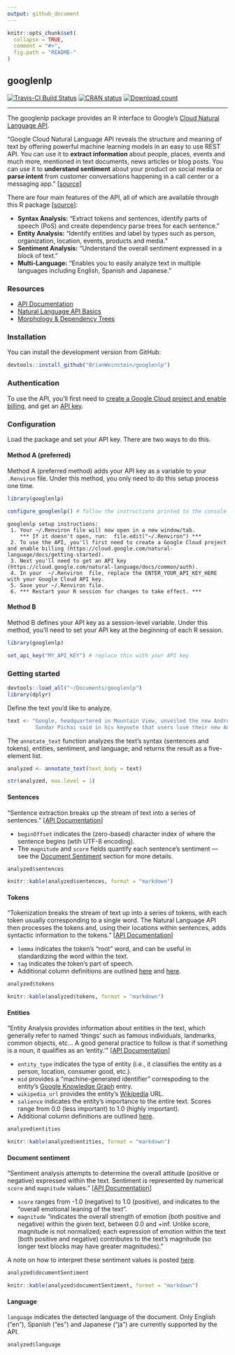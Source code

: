```yaml
---
output: github_document
---
```


<!-- README.md is generated from README.Rmd. Please edit that file -->

```r
knitr::opts_chunk$set(
  collapse = TRUE,
  comment = "#>",
  fig.path = "README-"
)
```

googlenlp
---

[![Travis-CI Build Status](https://travis-ci.org/BrianWeinstein/googlenlp.svg?branch=master)](https://travis-ci.org/BrianWeinstein/googlenlp) [![CRAN status](http://www.r-pkg.org/badges/version/googlenlp)](https://cran.r-project.org/package=googlenlp) [![Download count](https://cranlogs.r-pkg.org/badges/googlenlp)](https://cran.r-project.org/package=googlenlp)


---

The googlenlp package provides an R interface to Google's [Cloud Natural Language API](https://cloud.google.com/natural-language/).


"Google Cloud Natural Language API reveals the structure and meaning of text by offering powerful machine learning models in an easy to use REST API. You can use it to **extract information** about people, places, events and much more, mentioned in text documents, news articles or blog posts. You can use it to **understand sentiment** about your product on social media or **parse intent** from customer conversations happening in a call center or a messaging app." [[source](https://cloud.google.com/natural-language/)]

There are four main features of the API, all of which are available through this R package [[source](https://cloud.google.com/natural-language/)]:

* **Syntax Analysis:** "Extract tokens and sentences, identify parts of speech (PoS) and create dependency parse trees for each sentence."
* **Entity Analysis:** "Identify entities and label by types such as person, organization, location, events, products and media."
* **Sentiment Analysis:** "Understand the overall sentiment expressed in a block of text."
* **Multi-Language:** "Enables you to easily analyze text in multiple languages including English, Spanish and Japanese."

### Resources

* [API Documentation](https://cloud.google.com/natural-language/docs/)
* [Natural Language API Basics](https://cloud.google.com/natural-language/docs/basics)
* [Morphology & Dependency Trees](https://cloud.google.com/natural-language/docs/morphology)


### Installation

You can install the development version from GitHub:

```r
devtools::install_github("BrianWeinstein/googlenlp")
```


### Authentication

To use the API, you'll first need to [create a Google Cloud project and enable billing](https://cloud.google.com/natural-language/docs/getting-started), and get an [API key](https://cloud.google.com/natural-language/docs/common/auth).


### Configuration

Load the package and set your API key. There are two ways to do this.

#### Method A (preferred)
Method A (preferred method) adds your API key as a variable to your `.Renviron` file. Under this method, you only need to do this setup process one time.
```r
library(googlenlp)

configure_googlenlp() # follow the instructions printed to the console
```
```
googlenlp setup instructions:
 1. Your ~/.Renviron file will now open in a new window/tab.
    *** If it doesn't open, run:  file.edit("~/.Renviron") ***
 2. To use the API, you'll first need to create a Google Cloud project and enable billing (https://cloud.google.com/natural-language/docs/getting-started).
 3. Next you'll need to get an API key (https://cloud.google.com/natural-language/docs/common/auth).
 4. In your  ~/.Renviron  file, replace the ENTER_YOUR_API_KEY_HERE with your Google Cloud API key.
 5. Save your ~/.Renviron file.
 6. *** Restart your R session for changes to take effect. ***
```

#### Method B
Method B defines your API key as a session-level variable. Under this method, you'll need to set your API key at the beginning of each R session.
```r
library(googlenlp)

set_api_key("MY_API_KEY") # replace this with your API key
```


### Getting started

```r
devtools::load_all("~/Documents/googlenlp")
library(dplyr)
```

Define the text you'd like to analyze.
```r
text <- "Google, headquartered in Mountain View, unveiled the new Android phone at the Consumer Electronic Show.
         Sundar Pichai said in his keynote that users love their new Android phones."
```

The `annotate_text` function analyzes the text's syntax (sentences and tokens), entities, sentiment, and language; and returns the result as a five-element list.

```r
analyzed <- annotate_text(text_body = text)

str(analyzed, max.level = 1)
```


#### Sentences

"Sentence extraction breaks up the stream of text into a series of sentences." [[API Documentation](https://cloud.google.com/natural-language/docs/basics#sentence-extraction)]

* `beginOffset` indicates the (zero-based) character index of where the sentence begins (wtih UTF-8 encoding).
* The `magnitude` and `score` fields quantify each sentence's sentiment — see the [Document Sentiment](#document-sentiment) section for more details.

```r
analyzed$sentences
```
```r
knitr::kable(analyzed$sentences, format = "markdown")
```


#### Tokens

"Tokenization breaks the stream of text up into a series of tokens, with each token usually corresponding to a single word.
The Natural Language API then processes the tokens and, using their locations within sentences, adds syntactic information to the tokens." [[API Documentation](https://cloud.google.com/natural-language/docs/basics#tokenization)]

* `lemma` indicates the token's "root" word, and can be useful in standardizing the word within the text.
* `tag` indicates the token's part of speech.
* Additional column definitions are outlined [here](https://cloud.google.com/natural-language/docs/basics#tokenization) and [here](https://cloud.google.com/natural-language/docs/morphology#parts_of_speech).

```r
analyzed$tokens
```
```r
knitr::kable(analyzed$tokens, format = "markdown")
```
<!---
```r
options(width=400)
analyzed$tokens
```
--->

#### Entities

"Entity Analysis provides information about entities in the text, which generally refer to named 'things' such as famous individuals, landmarks, common objects, etc... A good general practice to follow is that if something is a noun, it qualifies as an 'entity.'" [[API Documentation](https://cloud.google.com/natural-language/docs/basics#entity_analysis)]

* `entity_type` indicates the type of entity (i.e., it classifies the entity as a person, location, consumer good, etc.).
* `mid` provides a "machine-generated identifier" correspoding to the entity's [Google Knowledge Graph](https://www.google.com/intl/bn/insidesearch/features/search/knowledge.html) entry.
* `wikipedia_url` provides the entity's [Wikipedia](https://www.wikipedia.org/) URL.
* `salience` indicates the entity's importance to the entire text. Scores range from 0.0 (less important) to 1.0 (highly important).
* Additional column definitions are outlined [here](https://cloud.google.com/natural-language/docs/basics#entity_analysis_response_fields).


```r
analyzed$entities
```
```r
knitr::kable(analyzed$entities, format = "markdown")
```


#### Document sentiment {#document-sentiment}

"Sentiment analysis attempts to determine the overall attitude (positive or negative) expressed within the text. Sentiment is represented by numerical `score` and `magnitude` values." [[API Documentation](https://cloud.google.com/natural-language/docs/basics#sentiment_analysis)]

* `score` ranges from -1.0 (negative) to 1.0 (positive), and indicates to the "overall emotional leaning of the text".
* `magnitude` "indicates the overall strength of emotion (both positive and negative) within the given text, between 0.0 and +inf. Unlike score, magnitude is not normalized; each expression of emotion within the text (both positive and negative) contributes to the text's magnitude (so longer text blocks may have greater magnitudes)."

A note on how to interpret these sentiment values is posted [here](https://cloud.google.com/natural-language/docs/basics#interpreting_sentiment_analysis_values).


```r
analyzed$documentSentiment
```
```r
knitr::kable(analyzed$documentSentiment, format = "markdown")
```


#### Language

`language` indicates the detected language of the document. Only English ("en"), Spanish ("es") and Japanese ("ja") are currently supported by the API.


```r
analyzed$language
```
